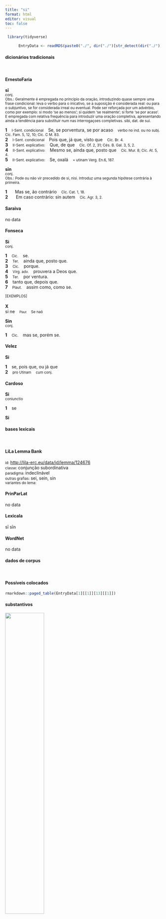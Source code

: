 ```yaml
---
title: "si"
format: html
editor: visual
toc: false
---
```



```r
 library(tidyverse) 

      EntryData <- readRDS(paste0("./", dir("./")[str_detect(dir("./"), "_xx115-105xx_.rds")]))

```


#### dicionários tradicionais

&emsp;




::: panel-tabset

#### ErnestoFaria

<b>sī</b> <br> <small>conj.</small> <br> <small>Obs.: Geralmente é empregada no princípio da oração, introduzindo quase sempre uma frase condicional: leva o verbo para o inicativo, se a suposição é considerada real: ou para o subjuntivo, se for considerada irreal ou eventual. Pode ser reforçada por um advérbio, como por exemplo: si modo ‘se ao menos’; si quidem ‘se realmente’; si forte ‘se por acaso’. E empregada com relativa frequência para introduzir uma oração completiva, apresentando ainda a tendência para substituir num nas interrogaçoes completivas. sibi, dat. de sui.</small>   <p> <b>1</b> &ensp; <small>I-Sent. condicional</small> &ensp; Se, se porventura, se por acaso &ensp; <small>verbo no ind. ou no subj. Cíc. Fam. 5, 12, 10; Cíc. C M. 83.</small> <br> <b>2</b> &ensp; <small>I-Sent. condicional</small> &ensp; Pois que, já que, visto que &ensp; <small>Cíc. Br. 4.</small> <br> <b>3</b> &ensp; <small>II-Sent. explicativo:</small> &ensp; Que, de que &ensp; <small>Cíc. Of. 2, 31; Cés. B. Gal. 3, 5, 2.</small> <br> <b>4</b> &ensp; <small>II-Sent. explicativo:</small> &ensp; Mesmo se, ainda que, posto que &ensp; <small>Cíc. Mur. 8; Cíc. At. 5, 4.</small> <br> <b>5</b> &ensp; <small>II-Sent. explicativo:</small> &ensp; Se, oxalá &ensp; <small>= utinam Verg. En.6, 187.</small> </p> 
 <b>sīn</b> <br> <small>conj.</small> <br> <small>Obs.: Pode ou não vir precedido de si, nisi. Introduz uma segunda hipótese contrária à primeira.</small>   <p> <b>1</b> &ensp; <small></small> &ensp; Mas se, ão contrário &ensp; <small>Cíc. Cat. 1, 18.</small> <br> <b>2</b> &ensp; <small></small> &ensp; Em caso contrário: sin autem &ensp; <small>Cíc. Agr. 3, 2.</small> </p>




#### Saraiva

no data




#### Fonseca

<b>Si</b> <br> <small>conj.</small>   <p> <b>1</b> &ensp; <small>Cic.</small> &ensp; se. <br> <b>2</b> &ensp; <small>Ter.</small> &ensp; ainda que, posto que. <br> <b>3</b> &ensp; <small>Cic.</small> &ensp; porque. <br> <b>4</b> &ensp; <small>Virg. adv.</small> &ensp; prouvera a Deos que. <br> <b>5</b> &ensp; <small>Ter.</small> &ensp; por ventura. <br> <b>6</b> &ensp; tanto que, depois que. <br> <b>7</b> &ensp; <small>Plaut.</small> &ensp; assim como, como se. </p>   <p><small>[EXEMPLOS]</small><br> <br><b>X</b><br>si ne &ensp; <small><small>Plaut</small></small> &ensp; <small>Se naõ</small> </p> 
 <b>Sin</b> <br> <small>conj.</small>   <p> <b>1</b> &ensp; <small>Cic.</small> &ensp; mas se, porém se. </p>




#### Velez

<b>Si</b>   <p> <b>1</b> &ensp; se, pois que, ou já que <br> <b>2</b> &ensp; <small>pro Utinam</small> &ensp; <small>cum conj.</small> </p>




#### Cardoso

<b>Si</b> <br> <small>coniunctio</small>   <p> <b>1</b> &ensp; se </p> 
 <b>Si</b>


:::



#### bases lexicais

&emsp;






::: panel-tabset

#### LiLa Lemma Bank

<small> id: </small> <a href=' http://lila-erc.eu/data/id/lemma/124676 ' target="_blank"> http://lila-erc.eu/data/id/lemma/124676 </a> <br>
<small> classe: </small> conjunção subordinativa    <br>
<small> paradigma: </small> indeclinável <br>
<small> outras grafias: </small> sei, sein, sin <br>
<small> variantes do lema: </small>  <br>





#### PrinParLat

no data




#### Lexicala

sī 
 sīn




#### WordNet

no data


:::



#### dados de corpus

&emsp;




::: panel-tabset

#### Possíveis colocados

```r

rmarkdown::paged_table(EntryData[1][[1]][13][[1]])

```


#### substantivos

![](./Media/wordcloud__xx115-105xx__BY_collocate_scoreSUBST.webp){width=50% fig-alt='This chart plots collocate by scoreSUBST, for the headword si here are all the values plotted: collocate: quis; scoreSUBST: 0. collocate: quod; scoreSUBST: 0. collocate: etiam; scoreSUBST: 0. collocate: tu; scoreSUBST: 0. collocate: ego; scoreSUBST: 0. collocate: uolo; scoreSUBST: 0. collocate: nam; scoreSUBST: 0. collocate: modo; scoreSUBST: 0. collocate: hic; scoreSUBST: 0. collocate: ille; scoreSUBST: 0. collocate: is; scoreSUBST: 0. collocate: ut; scoreSUBST: 0. collocate: aut; scoreSUBST: 0. collocate: ita; scoreSUBST: 0. collocate: sed; scoreSUBST: 0. collocate: etenim; scoreSUBST: 0. collocate: autem; scoreSUBST: 0. collocate: quidem; scoreSUBST: 0. collocate: tamen; scoreSUBST: 0. collocate: uero; scoreSUBST: 0. collocate: quaero; scoreSUBST: 0. collocate: uiuo; scoreSUBST: 0. collocate: scio; scoreSUBST: 0. collocate: intellego; scoreSUBST: 0. collocate: quisquam; scoreSUBST: 0. collocate: parum; scoreSUBST: 0. collocate: fors; scoreSUBST: 0. collocate: uel; scoreSUBST: 0. collocate: quando; scoreSUBST: 0. collocate: aliter; scoreSUBST: 0. collocate: profecto; scoreSUBST: 0. collocate: atqui; scoreSUBST: 0. collocate: mentio; scoreSUBST: 2. collocate: placeo; scoreSUBST: 0. collocate: miror; scoreSUBST: 0. collocate: cupio; scoreSUBST: 0. collocate: nanciscor; scoreSUBST: 0. collocate: mirus; scoreSUBST: 0. collocate: cito; scoreSUBST: 0. collocate: comitium; scoreSUBST: 2. collocate: pauci; scoreSUBST: 2. collocate: ue; scoreSUBST: 0. collocate: coniuratio; scoreSUBST: 1. collocate: prius; scoreSUBST: 0'}




#### adjetivos

![](./Media/wordcloud__xx115-105xx__BY_collocate_scoreADJ.webp){width=50% fig-alt='This chart plots collocate by scoreADJ, for the headword si here are all the values plotted: collocate: quis; scoreADJ: 0. collocate: quod; scoreADJ: 0. collocate: etiam; scoreADJ: 0. collocate: tu; scoreADJ: 0. collocate: ego; scoreADJ: 0. collocate: uolo; scoreADJ: 0. collocate: nam; scoreADJ: 0. collocate: modo; scoreADJ: 0. collocate: hic; scoreADJ: 0. collocate: ille; scoreADJ: 0. collocate: is; scoreADJ: 0. collocate: ut; scoreADJ: 0. collocate: aut; scoreADJ: 0. collocate: ita; scoreADJ: 0. collocate: sed; scoreADJ: 0. collocate: etenim; scoreADJ: 0. collocate: autem; scoreADJ: 0. collocate: quidem; scoreADJ: 0. collocate: tamen; scoreADJ: 0. collocate: uero; scoreADJ: 0. collocate: quaero; scoreADJ: 0. collocate: uiuo; scoreADJ: 0. collocate: scio; scoreADJ: 0. collocate: intellego; scoreADJ: 0. collocate: quisquam; scoreADJ: 0. collocate: parum; scoreADJ: 0. collocate: fors; scoreADJ: 0. collocate: uel; scoreADJ: 0. collocate: quando; scoreADJ: 0. collocate: aliter; scoreADJ: 0. collocate: profecto; scoreADJ: 0. collocate: atqui; scoreADJ: 0. collocate: mentio; scoreADJ: 0. collocate: placeo; scoreADJ: 0. collocate: miror; scoreADJ: 0. collocate: cupio; scoreADJ: 0. collocate: nanciscor; scoreADJ: 0. collocate: mirus; scoreADJ: 2. collocate: cito; scoreADJ: 0. collocate: comitium; scoreADJ: 0. collocate: pauci; scoreADJ: 0. collocate: ue; scoreADJ: 0. collocate: coniuratio; scoreADJ: 0. collocate: prius; scoreADJ: 0'}




#### verbos

![](./Media/wordcloud__xx115-105xx__BY_collocate_scoreVERBO.webp){width=50% fig-alt='This chart plots collocate by scoreVERBO, for the headword si here are all the values plotted: collocate: quis; scoreVERBO: 0. collocate: quod; scoreVERBO: 0. collocate: etiam; scoreVERBO: 0. collocate: tu; scoreVERBO: 0. collocate: ego; scoreVERBO: 0. collocate: uolo; scoreVERBO: 3. collocate: nam; scoreVERBO: 0. collocate: modo; scoreVERBO: 0. collocate: hic; scoreVERBO: 0. collocate: ille; scoreVERBO: 0. collocate: is; scoreVERBO: 0. collocate: ut; scoreVERBO: 0. collocate: aut; scoreVERBO: 0. collocate: ita; scoreVERBO: 0. collocate: sed; scoreVERBO: 0. collocate: etenim; scoreVERBO: 0. collocate: autem; scoreVERBO: 0. collocate: quidem; scoreVERBO: 0. collocate: tamen; scoreVERBO: 0. collocate: uero; scoreVERBO: 0. collocate: quaero; scoreVERBO: 2. collocate: uiuo; scoreVERBO: 2. collocate: scio; scoreVERBO: 2. collocate: intellego; scoreVERBO: 2. collocate: quisquam; scoreVERBO: 0. collocate: parum; scoreVERBO: 0. collocate: fors; scoreVERBO: 0. collocate: uel; scoreVERBO: 0. collocate: quando; scoreVERBO: 0. collocate: aliter; scoreVERBO: 0. collocate: profecto; scoreVERBO: 0. collocate: atqui; scoreVERBO: 0. collocate: mentio; scoreVERBO: 0. collocate: placeo; scoreVERBO: 2. collocate: miror; scoreVERBO: 2. collocate: cupio; scoreVERBO: 2. collocate: nanciscor; scoreVERBO: 2. collocate: mirus; scoreVERBO: 0. collocate: cito; scoreVERBO: 0. collocate: comitium; scoreVERBO: 0. collocate: pauci; scoreVERBO: 0. collocate: ue; scoreVERBO: 0. collocate: coniuratio; scoreVERBO: 0. collocate: prius; scoreVERBO: 0'}




#### advérbios

![](./Media/wordcloud__xx115-105xx__BY_collocate_scoreADV.webp){width=50% fig-alt='This chart plots collocate by scoreADV, for the headword si here are all the values plotted: collocate: quis; scoreADV: 0. collocate: quod; scoreADV: 0. collocate: etiam; scoreADV: 4. collocate: tu; scoreADV: 0. collocate: ego; scoreADV: 0. collocate: uolo; scoreADV: 0. collocate: nam; scoreADV: 3. collocate: modo; scoreADV: 3. collocate: hic; scoreADV: 0. collocate: ille; scoreADV: 0. collocate: is; scoreADV: 0. collocate: ut; scoreADV: 0. collocate: aut; scoreADV: 0. collocate: ita; scoreADV: 2. collocate: sed; scoreADV: 0. collocate: etenim; scoreADV: 3. collocate: autem; scoreADV: 0. collocate: quidem; scoreADV: 2. collocate: tamen; scoreADV: 1. collocate: uero; scoreADV: 2. collocate: quaero; scoreADV: 0. collocate: uiuo; scoreADV: 0. collocate: scio; scoreADV: 0. collocate: intellego; scoreADV: 0. collocate: quisquam; scoreADV: 0. collocate: parum; scoreADV: 2. collocate: fors; scoreADV: 2. collocate: uel; scoreADV: 0. collocate: quando; scoreADV: 2. collocate: aliter; scoreADV: 2. collocate: profecto; scoreADV: 2. collocate: atqui; scoreADV: 0. collocate: mentio; scoreADV: 0. collocate: placeo; scoreADV: 0. collocate: miror; scoreADV: 0. collocate: cupio; scoreADV: 0. collocate: nanciscor; scoreADV: 0. collocate: mirus; scoreADV: 0. collocate: cito; scoreADV: 2. collocate: comitium; scoreADV: 0. collocate: pauci; scoreADV: 0. collocate: ue; scoreADV: 0. collocate: coniuratio; scoreADV: 0. collocate: prius; scoreADV: 2'}




#### preposições e conjunções

![](./Media/wordcloud__xx115-105xx__BY_collocate_scoreFUNC.webp){width=50% fig-alt='This chart plots collocate by scoreFUNC, for the headword si here are all the values plotted: collocate: quis; scoreFUNC: 0. collocate: quod; scoreFUNC: 50. collocate: etiam; scoreFUNC: 0. collocate: tu; scoreFUNC: 0. collocate: ego; scoreFUNC: 0. collocate: uolo; scoreFUNC: 0. collocate: nam; scoreFUNC: 0. collocate: modo; scoreFUNC: 0. collocate: hic; scoreFUNC: 0. collocate: ille; scoreFUNC: 0. collocate: is; scoreFUNC: 0. collocate: ut; scoreFUNC: 20. collocate: aut; scoreFUNC: 0. collocate: ita; scoreFUNC: 0. collocate: sed; scoreFUNC: 0. collocate: etenim; scoreFUNC: 0. collocate: autem; scoreFUNC: 0. collocate: quidem; scoreFUNC: 0. collocate: tamen; scoreFUNC: 0. collocate: uero; scoreFUNC: 0. collocate: quaero; scoreFUNC: 0. collocate: uiuo; scoreFUNC: 0. collocate: scio; scoreFUNC: 0. collocate: intellego; scoreFUNC: 0. collocate: quisquam; scoreFUNC: 0. collocate: parum; scoreFUNC: 0. collocate: fors; scoreFUNC: 0. collocate: uel; scoreFUNC: 0. collocate: quando; scoreFUNC: 0. collocate: aliter; scoreFUNC: 0. collocate: profecto; scoreFUNC: 0. collocate: atqui; scoreFUNC: 0. collocate: mentio; scoreFUNC: 0. collocate: placeo; scoreFUNC: 0. collocate: miror; scoreFUNC: 0. collocate: cupio; scoreFUNC: 0. collocate: nanciscor; scoreFUNC: 0. collocate: mirus; scoreFUNC: 0. collocate: cito; scoreFUNC: 0. collocate: comitium; scoreFUNC: 0. collocate: pauci; scoreFUNC: 0. collocate: ue; scoreFUNC: 0. collocate: coniuratio; scoreFUNC: 0. collocate: prius; scoreFUNC: 0'}


:::



::: panel-tabset

#### ExemplosTraduzidos

<p> <b>si</b> scissent antecessissent <br> <small> Sen.Prov.5.4 <br> Se tivessem sabido, a teriam ultrapassado. <small> [JDD] </small> </small> </p>
; <p> <b>sin</b> aliter nomine locabunt <br> <small> Cic.Att.4.1.7 <br> Se não, o demolirão, farão o trabalho em seu nome. <small> [JDD, de outra edição] </small> </small> </p>
; <p> ne vivam <b>si</b> scio <br> <small> Cic.Att.4.17.5 <br> Que eu não viva, se sei. <small> [JDD] </small> </small> </p>
; <p> uita <b>si</b> cupias mori <br> <small> Sen.Ag.996 <br> A vida, se desejas morrer. <small> [JDD] </small> </small> </p>
; <p> decernatur tamen <b>si</b> placet <br> <small> Cic.Catil.4.7.19 <br> Decrete-se, contudo, se parece bem. <small> [JDD] </small> </small> </p>
; <p> quod <b>si</b> auderem Athenas peterem <br> <small> Cic.Att.3.7.1 <br> Pois se eu tivesse ousadia, me dirigiria para Atenas. <small> [JDD] </small> </small> </p>
; <p> <b>sin</b> plane perii minus laboro <br> <small> Cic.Att.3.12.2 <br> mas se estou completamente liquidado, não me preocupo nenhum pouco. <small> [JDD, de outra edição] </small> </small> </p>
; <p> videbis ergo hominem <b>si</b> voles <br> <small> Cic.Att.4.12.1 <br> Portanto, verás o homem, se quiseres. <small> [JDD] </small> </small> </p>
; <p> <b>si</b> minus rem tamen conficies <br> <small> Cic.Att.5.4.2 <br> se não, levarás, mesmo assim, até o fim o assunto. <small> [JDD] </small> </small> </p>
; <p> sed <b>si</b> ita placuit laudemus <br> <small> Cic.Att.2.1.10 <br> Mas se assim agradou, louvemos. <small> [JDD] </small> </small> </p>
; <p> saluti <b>si</b> me amas consule <br> <small> Cic.Att.2.19.1 <br> Olha por tua salvação, se me estimas.” <small> [JDD] </small> </small> </p>
; <p> <b>si</b> parum est adde et nepos <br> <small> Sen.Ag.293 <br> Se é pouco, acrescenta também neto. <small> [JDD] </small> </small> </p>
; <p> sed tamen <b>si</b> erit necesse arcessemus <br> <small> Cic.Att.2.19.5 <br> Mas, mesmo assim, se for necessário, te chamaremos. <small> [JDD] </small> </small> </p>
; <p> mansisses profecto <b>si</b> haec fore putassemus <br> <small> Cic.Att.2.22.1 <br> Terias permanecido, sem dúvida, se tivéssemos imaginado que aconteceriam essas coisas. <small> [JDD] </small> </small> </p>
; <p> quartus <b>si</b> etiam hoc quaeris Hortensius <br> <small> Cic.Att.1.13.2 <br> o quarto, se ainda queres saber, Hortêncio. <small> [JDD] </small> </small> </p>
; <p> tum mittit <b>si</b> uideatur ut reddat <br> <small> Cic.Ver.2.4.66.2 <br> Então envia [alguém] para que ele, se lhe parece bem, o devolva. <small> [JDD] </small> </small> </p>
; <p> Latinum <b>si</b> perfecero ad te mittam <br> <small> Cic.Att.1.19.10 <br> Se concluir a versão latina, te enviarei. <small> [JDD] </small> </small> </p>
; <p> alii <b>si</b> scripserint mittemus ad te <br> <small> Cic.Att.1.20.6 <br> Se outros escreverem, eu te enviarei. <small> [JDD] </small> </small> </p>
; <p> quid faciemus <b>si</b> aliter non possumus <br> <small> Cic.Att.2.1.8 <br> O que vamos fazer se não podemos de outro modo? <small> [JDD] </small> </small> </p>
; <p> qua re <b>si</b> id exspectas longum est <br> <small> Cic.Att.1.20.4 <br> Por isso, se aguardas isso, a coisa vai longe. <small> [JDD] </small> </small> </p>
; <p> fortasse autem et desinent <b>si</b> intermittendi consuetudinem fecerint <br> <small> Sen.Ep.29.8 <br> por outro lado, talvez até cessem, se criarem o hábito de interromper-se. <small> [JDD] </small> </small> </p>
; <p> effice ut possis laudari <b>si</b> minus ut adgnosci <br> <small> Sen.Ep.120.22 <br> Faz com que possas ser louvado, se não, pelo menos reconhecido. <small> [JDD] </small> </small> </p>
; <p> <b>si</b> locare voluisses duobus his muneribus liber esses <br> <small> Cic.Att.4.4A.2 <br> Se tivesses querido alugá-los, com estes dois espetáculos terias amortizado a dívida. <small> [JDD, de outra edição] </small> </small> </p>
; <p> quam vellem Romae esses <b>si</b> forte non es <br> <small> Cic.Att.5.18.1 <br> Como eu queria que estivesses em Roma, se acaso não estás! <small> [JDD] </small> </small> </p>
; <p> illa uero non est paupertas <b>si</b> laeta est <br> <small> Sen.Ep.2.6 <br> Na verdade, não é pobreza, se ela é feliz. <small> [JDD] </small> </small> </p>
; <p> huic <b>si</b> paucos putatis adfinis esse uehementer erratis <br> <small> Cic.Catil.4.6.10 <br> Se julgais serem poucos os cúmplices deste, estais redondamente enganados. <small> [JDD, de outra edição] </small> </small> </p>
; <p> Cito rumpes arcum semper <b>si</b> tensum habueris ; <br> <small> Phaed.3.14 <br> “Rapidamente romperás o arco, se o tiveres sempre esticado. <small> [JDD] </small> </small> </p>
; <p> ad illam celeritatem adde etiam <b>si</b> quid potes <br> <small> Cic.Att.2.24.1 <br> Àquela rapidez acrescenta ainda mais, se podes. <small> [JDD] </small> </small> </p>
; <p> nam <b>si</b> utilitas amicitias conglutinaret eadem commutata dissolueret <br> <small> Cic.Amici.32 <br> Pois se a utilidade unisse as amizades, ela mesma, mudada, as dissolveria. <small> [JDD] </small> </small> </p>
; <p> id <b>si</b> putas me posse sanari cures velim <br> <small> Cic.Att.3.12.2 <br> Gostaria que cuidasses disso, se achas que eu posso ser salvo. <small> [JDD] </small> </small> </p>
; <p> nam <b>si</b> id esset nulla fere abrogari posset <br> <small> Cic.Att.3.23.2 <br> Com efeito, se fosse assim, praticamente nenhuma poderia ser revogada. <small> [JDD] </small> </small> </p>
; <p> et observabant eum <b>si</b> sabbatis curaret ut accusarent illum <br> <small> Vulg.Marc.3.2 <br> E observavam-no se ele curaria no sábado a fim de acusá-lo. <small> [JDD] </small> </small> </p>
; <p> et fuisset ita <b>si</b> homines transitum tempestatis exspectare potuissent <br> <small> Cic.Att.2.21.2 <br> e teria sido assim, se os homens tivessem podido aguardar a tempestade passar. <small> [JDD] </small> </small> </p>
; <p> quid quid Pomponius istis audiret leuiora pater <b>si</b> uiueret <br> <small> Hor.S.1.4.52 <br> Será que Pompônio ouviria coisas mais leves do que estas, se seu pai estivesse vivo? <small> [JDD, de outra edição] </small> </small> </p>
; <p> numquam inquit uoluisset id quidem sed <b>si</b> uoluisset paruissem <br> <small> Cic.Amici.37 <br> “Nunca”, diz, “por certo ele teria querido isso; mas se tivesse querido, eu teria obedecido.” <small> [JDD] </small> </small> </p>
; <p> <b>si</b> quidem exiturus ad caedem e uilla non fuisset <br> <small> Cic.Mil.48 <br> Se, na verdade, não tivesse sido su intenção sair de sua chácara para o crime. <small> [JDD] </small> </small> </p>
; <p> ipse <b>si</b> uelit num etiam Lucium fratrem passurum arbitramur <br> <small> Cic.Phil.6.10.1 <br> Se ele próprio quisesse, por acaso julgamos que seu irmão Lúcio permitiria? <small> [JDD] </small> </small> </p>
; <p> <b>Si</b> cito rem perages , usus fiet longior : <br> <small> Phaed.3.ep <br> Se rápido cumprires a promessa, seu uso se fará mais longo. <small> [JDD] </small> </small> </p>
; <p> <b>si</b> enim es Romae iam me adsequi non potes <br> <small> Cic.Att.3.5 <br> Pois se estás em Roma, já não podes me alcançar. <small> [JDD] </small> </small> </p>
; <p> ille postea <b>si</b> comitia sua non fierent urbi minari <br> <small> Cic.Att.4.3.3 <br> Depois aquele sujeito ameaçava a cidade, se suas comícios não ocorressem. <small> [JDD] </small> </small> </p>
; <p> quid <b>si</b> cessare libeat et in oti portum confugere <br> <small> Cic.Att.4.6.2 <br> E se me der vontade de retirar-me e refugiar-me no porto do ócio? <small> [JDD] </small> </small> </p>
; <p> utique <b>si</b> hanc ut dixi magnitudinem ueram esse ostendebat aequalitas <br> <small> Sen.Ep.120.19 <br> Sobretudo se, como eu disse, a igualdade mostrava ser verdadeira essa grandeza. <small> [JDD] </small> </small> </p>
; <p> <b>si</b> tamen exigis dicam quomodo omne animal perniciosa intellegere conatur <br> <small> Sen.Ep.121.21 <br> Se, contudo, exiges, vou dizer como todo animal é levado a entender as coisas perniciosas.[*] <small>  </small> </small> </p>
; <p> nunc <b>si</b> iam res placeat agendi tamen viam non video <br> <small> Cic.Att.5.4.1 <br> Agora, se a coisa já me parece bem, não vejo, contudo, um meio de atuar. <small> [JDD] </small> </small> </p>
; <p> dicebat enim quia <b>si</b> vel vestimentum eius tetigero salva ero <br> <small> Vulg.Marc.5.28 <br> pois dizia: Porque se eu tocar somente a vestimenta dele, estarei curada. <small> [JDD] </small> </small> </p>
; <p> quamquam ea quoque sit effusa <b>si</b> ita in actis fuit <br> <small> Cic.Phil.1.17.10 <br> Embora ele também tenha sido gasto, se assim estava nas resoluções. <small> [JDD] </small> </small> </p>
; <p> credo nisi eam exerceas aut etiam <b>si</b> sis natura tardior <br> <small> Cic.Sen.21 <br> Acredito, se não a exercitas, ou também se é um tanto lento por natureza. <small> [JDD] </small> </small> </p>
; <p> <b>si</b> id non feceris mirabor sed confido te esse facturum <br> <small> Cic.Att.3.3 <br> Se não fizeres isso, ficarei surpreso; mas confio que farás. <small> [JDD] </small> </small> </p>
; <p> in universa salute <b>si</b> ea modo nobis restituetur inerunt omnia <br> <small> Cic.Att.3.20.2 <br> Na minha salvação total, se é que ela me será concedida, estarão todos os bens. <small> [JDD] </small> </small> </p>
; <p> verum statim fac ut sciam <b>si</b> modo tibi est commodum <br> <small> Cic.Att.4.8A.1 <br> Faz com que eu saiba imediatamente a verdade, se acaso te é conveniente. <small> [JDD] </small> </small> </p>





#### Frequência por autor

![](./Media/barchart__xx115-105xx__lemma_BY_author_Frequencies.webp){width=50% fig-alt='This charts plots the frequency of lemma by author_Frequencies. The Cicero subcorpus registers the highest normalized frequency, with the value of 83.48 and an absolute frequency of 1340. The Cicero subcorpus follows, with a normalized frequency of 83.48 and an absolute frequency of 1340. the subcorpus with the least normalized frequency is Suetonius with the normalized value of 0 and an absolute freqeuncy of 0. here are all the values: subcorpus: Caesar ; normalized frequency: 110 ; absolute frequency: 41.5439232570436. subcorpus: Cicero ; normalized frequency: 1340 ; absolute frequency: 83.476614088859. subcorpus: Horatius ; normalized frequency: 84 ; absolute frequency: 74.5937305745493. subcorpus: Ovidius ; normalized frequency: 16 ; absolute frequency: 27.4536719286205. subcorpus: Phaedrus ; normalized frequency: 45 ; absolute frequency: 68.3163807499621. subcorpus: Sallustius ; normalized frequency: 43 ; absolute frequency: 39.8849828401818. subcorpus: Seneca ; normalized frequency: 380 ; absolute frequency: 70.9206621750247. subcorpus: Suetonius ; normalized frequency: 0 ; absolute frequency: 0. subcorpus: Tacitus ; normalized frequency: 9 ; absolute frequency: 30.8959835221421. subcorpus: Vergilius ; normalized frequency: 14 ; absolute frequency: 27.027027027027. subcorpus: Hieronymus ; normalized frequency: 12 ; absolute frequency: 26.9602336553583'}




#### Frequência por gênero

![](./Media/barchart__xx115-105xx__lemma_BY_genre_Frequencies.webp){width=50% fig-alt='This charts plots the frequency of lemma by genre_Frequencies. The Prosa.epistolográfica subcorpus registers the highest normalized frequency, with the value of 101.75 and an absolute frequency of 384. The Prosa.filosófica subcorpus follows, with a normalized frequency of 80.72 and an absolute frequency of 490. the subcorpus with the least normalized frequency is Poesia.trágica with the normalized value of 22.59 and an absolute freqeuncy of 26. here are all the values: subcorpus: Prosa.histórica ; normalized frequency: 162 ; absolute frequency: 39.4362082816037. subcorpus: Prosa.filosófica ; normalized frequency: 490 ; absolute frequency: 80.723546564307. subcorpus: Prosa.oratória ; normalized frequency: 820 ; absolute frequency: 78.7303294192198. subcorpus: Prosa.epistolográfica ; normalized frequency: 384 ; absolute frequency: 101.751503749437. subcorpus: Poesia.lírica ; normalized frequency: 85 ; absolute frequency: 71.5066879784639. subcorpus: Poesia.didática ; normalized frequency: 60 ; absolute frequency: 50.8949020273136. subcorpus: Poesia.trágica ; normalized frequency: 26 ; absolute frequency: 22.585128561501. subcorpus: Poesia.épica ; normalized frequency: 14 ; absolute frequency: 27.027027027027. subcorpus: Prosa.ficcional ; normalized frequency: 12 ; absolute frequency: 26.9602336553583'}




#### Frequência por século

![](./Media/barchart__xx115-105xx__lemma_BY_period_Frequencies.webp){width=50% fig-alt='This charts plots the frequency of lemma by period_Frequencies. The I.a.C. subcorpus registers the highest normalized frequency, with the value of 74.1 and an absolute frequency of 1592. The I.a.C. subcorpus follows, with a normalized frequency of 74.1 and an absolute frequency of 1592. the subcorpus with the least normalized frequency is II.d.C. with the normalized value of 23.56 and an absolute freqeuncy of 9. here are all the values: subcorpus: I.a.C. ; normalized frequency: 1592 ; absolute frequency: 74.0982080521294. subcorpus: I.d.C. ; normalized frequency: 440 ; absolute frequency: 67.3091632247208. subcorpus: II.d.C. ; normalized frequency: 9 ; absolute frequency: 23.5602094240838. subcorpus: IV.d.C. ; normalized frequency: 12 ; absolute frequency: 26.9602336553583'}


:::

